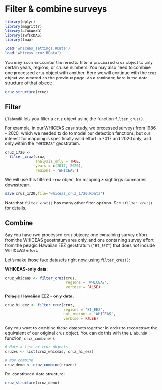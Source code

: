 # Filter & combine surveys {#filter}

```r
library(dplyr)
library(magrittr)
library(LTabundR)
library(swfscDAS)
library(tmap)

load('whiceas_settings.RData')
load('whiceas_cruz.RData')
```

You may soon encounter the need to filter a processed `cruz` object to only certain years, regions, or cruise numbers. You may also need to combine one processed `cruz` object with another. 
Here we will continue with the `cruz` object we created on the previous page. As a reminder, here is the data structure of that object: 

```r
cruz_structure(cruz)
```

## Filter {-}  

`LTabundR` lets you filter a `cruz` object using the function `filter_cruz()`.  

For example, in our WHICEAS case study, we processed surveys from 1986 - 2020, which we needed to do to model our detection functions, but our interest for mapping is specifically valid effort in 2017 and 2020 only, and only within the `"WHICEAS"` geostratum. 

```r
cruz_1720 <- 
  filter_cruz(cruz,
              analysis_only = TRUE,
              years = c(2017, 2020),
              regions = 'WHICEAS')
```

We will use this filtered `cruz` object for mapping & sightings summaries downstream.  

```r
save(cruz_1720,file='whiceas_cruz_1720.RData')
```

Note that `filter_cruz()` has many other filter options. See `?filter_cruz()` for details.  

## Combine {-}  

Say you have two processed `cruz` objects: one containing survey effort from the WHICEAS geostratum area only, and one containing survey effort from the pelagic Hawaiian EEZ geostratum (`"HI_EEZ"`) that does *not* include WHICEAS effort. 

Let's make those fake datasets right now, using `filter_cruz()`: 

**WHICEAS-only data:** 

```r
cruz_whiceas <- filter_cruz(cruz, 
                            regions = 'WHICEAS', 
                            verbose = FALSE)
```

**Pelagic Hawaiian EEZ - only data:**

```r
cruz_hi_eez <- filter_cruz(cruz, 
                           regions = 'HI_EEZ', 
                           not_regions = 'WHICEAS', 
                           verbose = FALSE)
```

Say you want to combine these datasets together in order to reconstruct the equivalent of our original `cruz` object. You can do this with the `LTabundR` function, `cruz_combine()`. 

```r
# Make a list of cruz objects
cruzes <- list(cruz_whiceas, cruz_hi_eez)

# Now combine
cruz_demo <- cruz_combine(cruzes)
```

Re-constituted data structure: 

```r
cruz_structure(cruz_demo)
```

